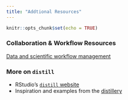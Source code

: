 ```yaml
---
title: "Addtional Resources"
---
```


```r
knitr::opts_chunk$set(echo = TRUE)
```

### Collaboration & Workflow Resources

[Data and scientific workflow management](https://brunj7.github.io/EDS-214-analytical-workflows/day_1.html)

### More on `distill`

-   RStudio's [`distill` website](https://rstudio.github.io/distill/)
-   Inspiration and examples from the [distillery](https://distillery.rbind.io/showcase.html)

